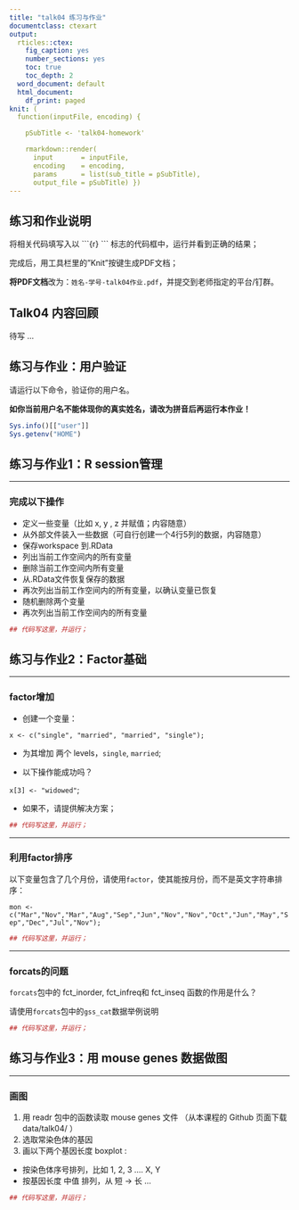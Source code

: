 ```yaml
---
title: "talk04 练习与作业"
documentclass: ctexart
output:
  rticles::ctex:
    fig_caption: yes
    number_sections: yes
    toc: true
    toc_depth: 2
  word_document: default
  html_document:
    df_print: paged
knit: (
  function(inputFile, encoding) { 

    pSubTitle <- 'talk04-homework'

    rmarkdown::render( 
      input       = inputFile, 
      encoding    = encoding, 
      params      = list(sub_title = pSubTitle),      
      output_file = pSubTitle) })
---
```


## 练习和作业说明

将相关代码填写入以 \`\`\`{r} \`\`\` 标志的代码框中，运行并看到正确的结果；

完成后，用工具栏里的"Knit"按键生成PDF文档；

**将PDF文档**改为：`姓名-学号-talk04作业.pdf`，并提交到老师指定的平台/钉群。

## Talk04 内容回顾

待写 ... 

## 练习与作业：用户验证

请运行以下命令，验证你的用户名。

**如你当前用户名不能体现你的真实姓名，请改为拼音后再运行本作业！**

```r
Sys.info()[["user"]]
Sys.getenv("HOME")
```


## 练习与作业1：R session管理

------------------------------------------------------------------------

###   **完成以下操作**

* 定义一些变量（比如 x, y , z 并赋值；内容随意）
* 从外部文件装入一些数据（可自行创建一个4行5列的数据，内容随意）
* 保存workspace 到.RData
* 列出当前工作空间内的所有变量
* 删除当前工作空间内所有变量
* 从.RData文件恢复保存的数据
* 再次列出当前工作空间内的所有变量，以确认变量已恢复
* 随机删除两个变量
* 再次列出当前工作空间内的所有变量

```r
## 代码写这里，并运行；

```

## 练习与作业2：Factor基础

------------------------------------------------------------------------

###   **factor增加**

* 创建一个变量：

`x <- c("single", "married", "married", "single");`

* 为其增加 两个 levels，`single`, `married`;

* 以下操作能成功吗？

`x[3] <- "widowed"`;

* 如果不，请提供解决方案；

```r
## 代码写这里，并运行；

```

------------------------------------------------------------------------

### **利用factor排序**   

以下变量包含了几个月份，请使用`factor`，使其能按月份，而不是英文字符串排序：

`mon <- c("Mar","Nov","Mar","Aug","Sep","Jun","Nov","Nov","Oct","Jun","May","Sep","Dec","Jul","Nov");`

```r
## 代码写这里，并运行；

```


------------------------------------------------------------------------

### **forcats的问题**   

`forcats`包中的 fct_inorder, fct_infreq和 fct_inseq 函数的作用是什么？

请使用`forcats`包中的`gss_cat`数据举例说明


```r
## 代码写这里，并运行；

```

## 练习与作业3：用 mouse genes 数据做图

------------------------------------------------------------------------

### **画图**   

1. 用 readr 包中的函数读取 mouse genes 文件 （从本课程的 Github 页面下载 data/talk04/ ）
2. 选取常染色体的基因
3. 画以下两个基因长度 boxplot :
  * 按染色体序号排列，比如 1, 2, 3 .... X, Y
  * 按基因长度 中值 排列，从 短 -> 长 ... 

```r
## 代码写这里，并运行；

```
